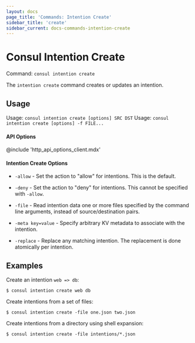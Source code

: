 ```yaml
---
layout: docs
page_title: 'Commands: Intention Create'
sidebar_title: 'create'
sidebar_current: docs-commands-intention-create
---
```


# Consul Intention Create

Command: `consul intention create`

The `intention create` command creates or updates an intention.

## Usage

Usage: `consul intention create [options] SRC DST`
Usage: `consul intention create [options] -f FILE...`

#### API Options

@include 'http_api_options_client.mdx'

#### Intention Create Options

- `-allow` - Set the action to "allow" for intentions. This is the default.

- `-deny` - Set the action to "deny" for intentions. This cannot be specified
  with `-allow`.

- `-file` - Read intention data one or more files specified by the command
  line arguments, instead of source/destination pairs.

- `-meta key=value` - Specify arbitrary KV metadata to associate with the
  intention.

- `-replace` - Replace any matching intention. The replacement is done
  atomically per intention.

## Examples

Create an intention `web => db`:

```shell
$ consul intention create web db
```

Create intentions from a set of files:

```shell
$ consul intention create -file one.json two.json
```

Create intentions from a directory using shell expansion:

```shell
$ consul intention create -file intentions/*.json
```

